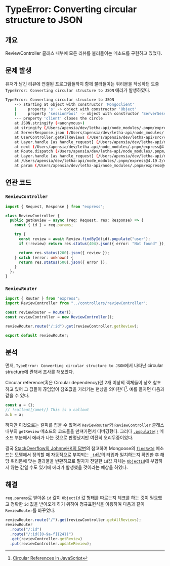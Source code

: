 # TypeError: Converting circular structure to JSON

## 개요

ReviewController 클래스 내부에 모든 리뷰를 불러들이는 메소드를 구현하고 있었다.

## 문제 발생

유저가 남긴 리뷰에 연결된 프로그램들까지 함께 불러들이는 쿼리문을 작성하던 도중 `TypeError: Converting circular structure to JSON` 에러가 발생하였다.

```bash
TypeError: Converting circular structure to JSON
    --> starting at object with constructor 'MongoClient'
    |     property 's' -> object with constructor 'Object'
    |     property 'sessionPool' -> object with constructor 'ServerSessionPool'
    --- property 'client' closes the circle
    at JSON.stringify (<anonymous>)
    at stringify (/Users/apensia/dev/letha-api/node_modules/.pnpm/express@4.19.2/node_modules/express/lib/response.js:1159:12)
    at ServerResponse.json (/Users/apensia/dev/letha-api/node_modules/.pnpm/express@4.19.2/node_modules/express/lib/response.js:272:14)
    at UserController.getAllReviews (/Users/apensia/dev/letha-api/src/controllers/userController.ts:124:30)
    at Layer.handle [as handle_request] (/Users/apensia/dev/letha-api/node_modules/.pnpm/express@4.19.2/node_modules/express/lib/router/layer.js:95:5)
    at next (/Users/apensia/dev/letha-api/node_modules/.pnpm/express@4.19.2/node_modules/express/lib/router/route.js:149:13)
    at Route.dispatch (/Users/apensia/dev/letha-api/node_modules/.pnpm/express@4.19.2/node_modules/express/lib/router/route.js:119:3)
    at Layer.handle [as handle_request] (/Users/apensia/dev/letha-api/node_modules/.pnpm/express@4.19.2/node_modules/express/lib/router/layer.js:95:5)
    at /Users/apensia/dev/letha-api/node_modules/.pnpm/express@4.19.2/node_modules/express/lib/router/index.js:284:15
    at param (/Users/apensia/dev/letha-api/node_modules/.pnpm/express@4.19.2/node_modules/express/lib/router/index.js:365:14)
```

## 연관 코드

### `ReviewController`

```ts src/controller/reviewController.ts
import { Request, Response } from "express";

class ReviewController {
  public getReview = async (req: Request, res: Response) => {
    const { id } = req.params;

    try {
      const review = await Review.findById(id).populate("user");
      if (!review) return res.status(404).json({ error: "Not found" });

      return res.status(200).json({ review });
    } catch (error: unknown) {
      return res.status(500).json({ error });
    }
  };
}
```

### `ReviewRouter`

```ts src/controller/reviewRouter.ts
import { Router } from "express";
import ReviewController from "../controllers/reviewController";

const reviewRouter = Router();
const reviewController = new ReviewController();

reviewRouter.route("/:id").get(reviewController.getReview);

export default reviewRouter;
```

## 분석

먼저, `TypeError: Converting circular structure to JSON`에서 나타난 circular structure에 관해서 조사를 해보았다.

Circular reference(혹은 Circular dependency)란 2개 이상의 객체들이 상호 참조하고 있어 그 값들이 끊임없이 참조값을 가리키는 현상을 의미한다[^1].
예를 들자면 다음과 같을 수 있다.

[^1]: [Circular References in JavaScript](https://medium.com/@stheodorejohn/circular-references-in-javascript-1a798940e7eb)

```js
const a = {};
// !callout[/amet/] This is a callout
a.b = a;
```

하지만 이것으로는 갈피를 잡을 수 없어서 `ReviewRouter`와 `ReviewController` 클래스 내부의 `getReview` 메소드의 코드들을 만져가면서 디버깅했다.
그러다 [`.populate()`](<https://mongoosejs.com/docs/api/document.html#Document.prototype.populate()>) 메소드 부분에서 에러가 나는 것으로 판명났지만 여전히 오리무중이었다.

결국 [StackOverflow의 JohnnyHK의 답변](https://stackoverflow.com/a/14942113/13121145)의 참고하여
Mongoose의 [`findById`](<https://mongoosejs.com/docs/api/model.html#Model.findById()>) 메소드는 모델에서 정의할 때 자동적으로 부여되는 `_id`값의 타입과 일치하는지 확인한 후 해당 쿼리문에 맞는 결과물을 반환하므로
필자가 전달한 `id`값 자체는 [`ObjectId`](https://mongoosejs.com/docs/schematypes.html#objectid)에 부합하지 않는 값일 수도 있기에 에러가 발생했을 것이라는 예상을 하였다.

## 해결

`req.params`로 받아온 `id` 값이 `ObjectId` 값 형태를 따르는지 체크를 하는 것이 필요했고
정확한 `id` 값을 받아오게 하기 위하여 정규표현식을 이용하여 다음과 같이 `ReviewRouter`를 바꾸었다.

```ts
reviewRouter.route("/").get(reviewController.getAllReviews);
reviewRouter
  .route("/:id")
  .route("/:id([0-9a-f]{24})")
  .get(reviewController.getReview)
  .put(reviewController.updateReview);
```
